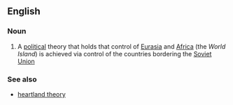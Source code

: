 ==English==

===Noun===
{{en-noun|head=[[rimland]] [[theory]]|-}}

# A [[political]] theory that holds that control of [[Eurasia]] and [[Africa]] (the ''World Island'') is achieved via control of the countries bordering the [[Soviet Union]]

===See also===
*[[heartland theory]]